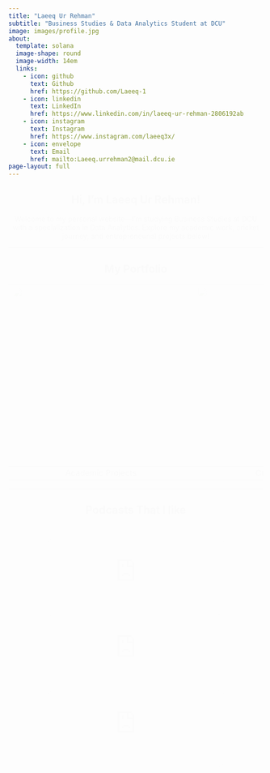 ```yaml
---
title: "Laeeq Ur Rehman"
subtitle: "Business Studies & Data Analytics Student at DCU"
image: images/profile.jpg
about:
  template: solana
  image-shape: round
  image-width: 14em
  links:
    - icon: github
      text: Github
      href: https://github.com/Laeeq-1
    - icon: linkedin
      text: LinkedIn
      href: https://www.linkedin.com/in/laeeq-ur-rehman-2806192ab
    - icon: instagram
      text: Instagram
      href: https://www.instagram.com/laeeq3x/
    - icon: envelope
      text: Email
      href: mailto:Laeeq.urrehman2@mail.dcu.ie
page-layout: full
---
```


<style>
.fade-in {
  opacity: 0;
  animation: fadeIn 1.2s ease-in forwards;
}

@keyframes fadeIn {
  to { opacity: 1; }
}

.project-container, .podcast-container {
  display: flex;
  justify-content: center;
  gap: 20px;
  flex-wrap: wrap;
  margin-top: 30px;
}

.project-container img, .podcast-container iframe {
  width: 100%;
  max-width: 350px;
  border-radius: 12px;
  transition: transform 0.3s ease;
}

.project-container img:hover {
  transform: translateY(-10px);
}

.project-title {
  font-weight: bold;
  margin-top: 10px;
}
</style>

<div class="fade-in" style="text-align:center;">

## Hi, I'm Laeeq Ur Rehman!

Welcome to my personal website—I'm studying Business Studies at DCU with a specialization in Data Analytics. Explore my academic work, cricket journey, and entrepreneurial projects below!

---

## My Portfolio

<div style="text-align: center;">
<table class="caption-top table">
<thead>
<tr class="header">
<th style="text-align: center;">
  <a href="projects/academic.html">
    <img src="images/dairygold.png" style="width: 350px; height: auto; border-radius: 0;">
  </a>
</th>
<th style="text-align: center;">
  <a href="projects/cricket-journey.html">
    <img src="images/cricket.jpg" style="width: 350px; height: auto; border-radius: 0;">
  </a>
</th>
<th style="text-align: center;">
  <a href="projects/EVCIM.html">
    <img src="images/weights.jpg" style="width: 350px; height: auto; border-radius: 0;">
  </a>
</th>
</tr>
</thead>
<tbody>
<tr class="odd">
<td style="text-align: center;">Academic Projects</td>
<td style="text-align: center;">Cricket Journey</td>
<td style="text-align: center;">EVCIM</td>
</tr>
</tbody>
</table>
</div>


---

## Podcasts That I like

<div class="podcast-container">
  <iframe src="https://www.youtube.com/embed/QOsHNL6V8O8" frameborder="0" allowfullscreen></iframe>
  <iframe src="https://www.youtube.com/embed/fJGYxQEpv6o" frameborder="0" allowfullscreen></iframe>
  <iframe src="https://www.youtube.com/embed/VSceuiPBpxY" frameborder="0" allowfullscreen></iframe>
</div>



